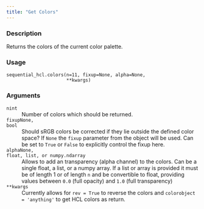 ```yaml
---
title: "Get Colors"
---
```


### Description

Returns the colors of the current color palette.

### Usage

<pre><code class='language-python'>sequential_hcl.colors(n=11, fixup=None, alpha=None,<br/>                      **kwargs)</code></pre>

### Arguments

<dl class="pyp-list param-list">
  <dt style = "white-space: nowrap; font-family: monospace; vertical-align: top">
   <code id="colorspace.palettes.sequential_hcl.colors:n">n</code><code class="argument-class">int</code>
  </dt>
 <dd>Number of colors which should be returned.</dd>
  <dt style = "white-space: nowrap; font-family: monospace; vertical-align: top">
   <code id="colorspace.palettes.sequential_hcl.colors:fixup">fixup</code><code class="argument-class">None, bool</code>
  </dt>
 <dd>Should sRGB colors be corrected if they lie
outside the defined color space?  If `None` the `fixup`
parameter from the object will be used. Can be set to `True` or
`False` to explicitly control the fixup here.</dd>
  <dt style = "white-space: nowrap; font-family: monospace; vertical-align: top">
   <code id="colorspace.palettes.sequential_hcl.colors:alpha">alpha</code><code class="argument-class">None, float, list, or numpy.ndarray</code>
  </dt>
 <dd>Allows to add an transparency
(alpha channel) to the colors. Can be a single float, a list, or a
numpy array. If a list or array is provided it must be of length 1 or
of length `n` and be convertible to float, providing values
between `0.0` (full opacity) and `1.0` (full transparency)</dd>
  <dt style = "white-space: nowrap; font-family: monospace; vertical-align: top">
   <code id="colorspace.palettes.sequential_hcl.colors:**kwargs">**kwargs</code>
  </dt>
 <dd>Currently allows for `rev = True` to reverse the colors and
`colorobject = 'anything'` to get HCL colors as return.</dd>
</dl>
